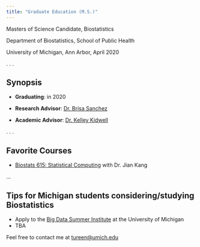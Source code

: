 ```yaml
---
title: "Graduate Education (M.S.)"
---
```




Masters of Science Candidate, Biostatistics

Department of Biostatistics, School of Public Health

University of Michigan, Ann Arbor, April 2020

. . .

## Synopsis

- **Graduating**: in 2020

- **Research Advisor**: [Dr. Brisa Sanchez](https://sph.umich.edu/faculty-profiles/sanchez-brisa.html)

- **Academic Advisor**: [Dr. Kelley Kidwell](https://sph.umich.edu/faculty-profiles/kidwell-kelley.html)


. . .

## Favorite Courses

- [Biostats 615: Statistical Computing](https://sph.umich.edu/biostat/course.php?courseID=BIOSTAT615) with Dr. Jian Kang

...

## Tips for Michigan students considering/studying Biostatistics

- Apply to the [Big Data Summer Institute](https://sph.umich.edu/bdsi/) at the University of Michigan
- TBA



Feel free to contact me at [tureen@umich.edu]()